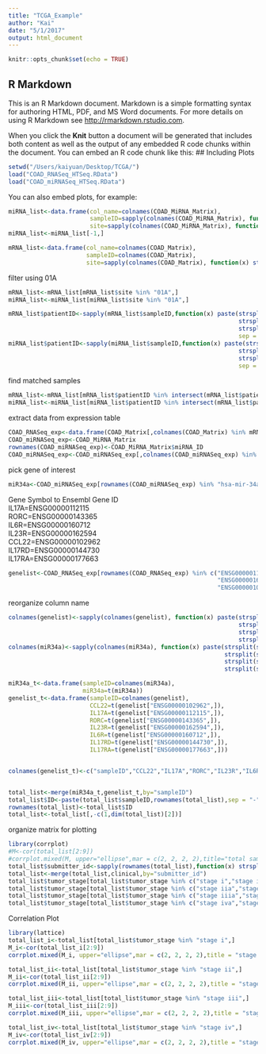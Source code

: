 ```yaml
---
title: "TCGA_Example"
author: "Kai"
date: "5/1/2017"
output: html_document
---
```


```r
knitr::opts_chunk$set(echo = TRUE)
```

## R Markdown

This is an R Markdown document. Markdown is a simple formatting syntax for authoring HTML, PDF, and MS Word documents. For more details on using R Markdown see <http://rmarkdown.rstudio.com>.

When you click the **Knit** button a document will be generated that includes both content as well as the output of any embedded R code chunks within the document. You can embed an R code chunk like this:
## Including Plots
```r
setwd("/Users/kaiyuan/Desktop/TCGA/")
load("COAD_RNASeq_HTSeq.RData")
load("COAD_miRNASeq_HTSeq.RData")
```
You can also embed plots, for example:
```r
miRNA_list<-data.frame(col_name=colnames(COAD_MiRNA_Matrix),
                       sampleID=sapply(colnames(COAD_MiRNA_Matrix), function(x) strsplit(x,"_")[[1]][3]),
                       site=sapply(colnames(COAD_MiRNA_Matrix), function(x) strsplit(x,"-")[[1]][4]))
miRNA_list<-miRNA_list[-1,]

mRNA_list<-data.frame(col_name=colnames(COAD_Matrix),
                      sampleID=colnames(COAD_Matrix),
                      site=sapply(colnames(COAD_Matrix), function(x) strsplit(x,"-")[[1]][4]))
```
filter using 01A
```r
mRNA_list<-mRNA_list[mRNA_list$site %in% "01A",]
miRNA_list<-miRNA_list[miRNA_list$site %in% "01A",]

mRNA_list$patientID<-sapply(mRNA_list$sampleID,function(x) paste(strsplit(as.character(x),"-")[[1]][1],
                                                                 strsplit(as.character(x),"-")[[1]][2],
                                                                 strsplit(as.character(x),"-")[[1]][3],
                                                                 sep = "-"))
miRNA_list$patientID<-sapply(miRNA_list$sampleID,function(x) paste(strsplit(as.character(x),"-")[[1]][1],
                                                                 strsplit(as.character(x),"-")[[1]][2],
                                                                 strsplit(as.character(x),"-")[[1]][3],
                                                                 sep = "-"))
```
find matched samples
```r
mRNA_list<-mRNA_list[mRNA_list$patientID %in% intersect(mRNA_list$patientID,miRNA_list$patientID),]
miRNA_list<-miRNA_list[miRNA_list$patientID %in% intersect(mRNA_list$patientID,miRNA_list$patientID),]
```
extract data from expression table
```r
COAD_RNASeq_exp<-data.frame(COAD_Matrix[,colnames(COAD_Matrix) %in% mRNA_list$col_name])
COAD_miRNASeq_exp<-COAD_MiRNA_Matrix
rownames(COAD_miRNASeq_exp)<-COAD_MiRNA_Matrix$miRNA_ID
COAD_miRNASeq_exp<-COAD_miRNASeq_exp[,colnames(COAD_miRNASeq_exp) %in% miRNA_list$col_name]
```
pick gene of interest
```r
miR34a<-COAD_miRNASeq_exp[rownames(COAD_miRNASeq_exp) %in% "hsa-mir-34a",]
```
Gene Symbol	to Ensembl Gene ID  
IL17A=ENSG00000112115  
RORC=ENSG00000143365  
IL6R=ENSG00000160712  
IL23R=ENSG00000162594  
CCL22=ENSG00000102962  
IL17RD=ENSG00000144730  
IL17RA=ENSG00000177663  
```r
genelist<-COAD_RNASeq_exp[rownames(COAD_RNASeq_exp) %in% c("ENSG00000112115","ENSG00000143365",
                                                           "ENSG00000160712","ENSG00000162594",
                                                           "ENSG00000102962","ENSG00000144730","ENSG00000177663"),]
```
reorganize column name
```r
colnames(genelist)<-sapply(colnames(genelist), function(x) paste(strsplit(x,"[.]")[[1]][1],
                                                                 strsplit(x,"[.]")[[1]][2],
                                                                 strsplit(x,"[.]")[[1]][3],
                                                                 strsplit(x,"[.]")[[1]][4],sep = "-"))
colnames(miR34a)<-sapply(colnames(miR34a), function(x) paste(strsplit(strsplit(x,"_")[[1]][3],"-")[[1]][1],
                                                             strsplit(strsplit(x,"_")[[1]][3],"-")[[1]][2],
                                                             strsplit(strsplit(x,"_")[[1]][3],"-")[[1]][3],
                                                             strsplit(strsplit(x,"_")[[1]][3],"-")[[1]][4],sep = "-"))

miR34a_t<-data.frame(sampleID=colnames(miR34a),
                     miR34a=t(miR34a))
genelist_t<-data.frame(sampleID=colnames(genelist),
                       CCL22=t(genelist["ENSG00000102962",]),
                       IL17A=t(genelist["ENSG00000112115",]),
                       RORC=t(genelist["ENSG00000143365",]),
                       IL23R=t(genelist["ENSG00000162594",]),
                       IL6R=t(genelist["ENSG00000160712",]),
                       IL17RD=t(genelist["ENSG00000144730",]),
                       IL17RA=t(genelist["ENSG00000177663",]))


colnames(genelist_t)<-c("sampleID","CCL22","IL17A","RORC","IL23R","IL6R","IL17RD","IL17RA")


total_list<-merge(miR34a_t,genelist_t,by="sampleID")
total_list$ID<-paste(total_list$sampleID,rownames(total_list),sep = "-")
rownames(total_list)<-total_list$ID
total_list<-total_list[,-c(1,dim(total_list)[2])]
```
organize matrix for plotting
```r
library(corrplot)
#M<-cor(total_list[2:9])
#corrplot.mixed(M, upper="ellipse",mar = c(2, 2, 2, 2),title="total samples")
total_list$submitter_id<-sapply(rownames(total_list),function(x) strsplit(x,"-01")[[1]][1])
total_list<-merge(total_list,clinical,by="submitter_id")
total_list$tumor_stage[total_list$tumor_stage %in% c("stage i","stage ia")]<-"stage i"
total_list$tumor_stage[total_list$tumor_stage %in% c("stage iia","stage iib","stage ii","stage iic")]<-"stage ii"
total_list$tumor_stage[total_list$tumor_stage %in% c("stage iiia","stage iiib","stage iiic","stage iii")]<-"stage iii"
total_list$tumor_stage[total_list$tumor_stage %in% c("stage iva","stage ivb","stage iv")]<-"stage iv"
```
Correlation Plot
```r
library(lattice)
total_list_i<-total_list[total_list$tumor_stage %in% "stage i",]
M_i<-cor(total_list_i[2:9])
corrplot.mixed(M_i, upper="ellipse",mar = c(2, 2, 2, 2),title = "stage I")

total_list_ii<-total_list[total_list$tumor_stage %in% "stage ii",]
M_ii<-cor(total_list_ii[2:9])
corrplot.mixed(M_ii, upper="ellipse",mar = c(2, 2, 2, 2),title = "stage II")

total_list_iii<-total_list[total_list$tumor_stage %in% "stage iii",]
M_iii<-cor(total_list_iii[2:9])
corrplot.mixed(M_iii, upper="ellipse",mar = c(2, 2, 2, 2),title = "stage III")

total_list_iv<-total_list[total_list$tumor_stage %in% "stage iv",]
M_iv<-cor(total_list_iv[2:9])
corrplot.mixed(M_iv, upper="ellipse",mar = c(2, 2, 2, 2),title = "stage IV")
```